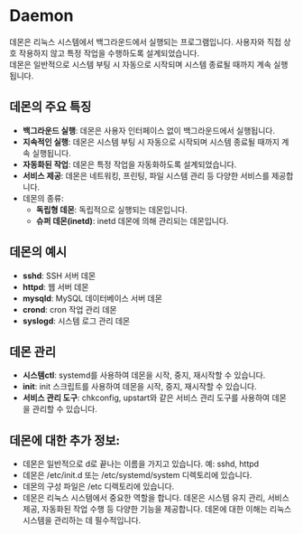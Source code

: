 # Daemon
데몬은 리눅스 시스템에서 백그라운드에서 실행되는 프로그램입니다. 
사용자와 직접 상호 작용하지 않고 특정 작업을 수행하도록 설계되었습니다.  
데몬은 일반적으로 시스템 부팅 시 자동으로 시작되며 시스템 종료될 때까지 계속 실행됩니다.

## 데몬의 주요 특징

- **백그라운드 실행**: 데몬은 사용자 인터페이스 없이 백그라운드에서 실행됩니다.
- **지속적인 실행**: 데몬은 시스템 부팅 시 자동으로 시작되며 시스템 종료될 때까지 계속 실행됩니다.
- **자동화된 작업**: 데몬은 특정 작업을 자동화하도록 설계되었습니다.
- **서비스 제공**: 데몬은 네트워킹, 프린팅, 파일 시스템 관리 등 다양한 서비스를 제공합니다.
- 데몬의 종류:
  - **독립형 데몬**: 독립적으로 실행되는 데몬입니다.
  - **슈퍼 데몬(inetd)**: inetd 데몬에 의해 관리되는 데몬입니다.
## 데몬의 예시
- **sshd**: SSH 서버 데몬
- **httpd**: 웹 서버 데몬
- **mysqld**: MySQL 데이터베이스 서버 데몬
- **crond**: cron 작업 관리 데몬
- **syslogd**: 시스템 로그 관리 데몬

## 데몬 관리
- **시스템ctl**: systemd를 사용하여 데몬을 시작, 중지, 재시작할 수 있습니다.
- **init**: init 스크립트를 사용하여 데몬을 시작, 중지, 재시작할 수 있습니다.
- **서비스 관리 도구**: chkconfig, upstart와 같은 서비스 관리 도구를 사용하여 데몬을 관리할 수 있습니다.

## 데몬에 대한 추가 정보:
- 데몬은 일반적으로 d로 끝나는 이름을 가지고 있습니다. 예: sshd, httpd
- 데몬은 /etc/init.d 또는 /etc/systemd/system 디렉토리에 있습니다.
- 데몬의 구성 파일은 /etc 디렉토리에 있습니다.
- 데몬은 리눅스 시스템에서 중요한 역할을 합니다. 데몬은 시스템 유지 관리, 서비스 제공, 자동화된 작업 수행 등 다양한 기능을 제공합니다. 데몬에 대한 이해는 리눅스 시스템을 관리하는 데 필수적입니다.